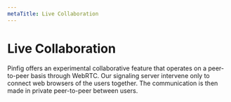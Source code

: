 ```yaml
---
metaTitle: Live Collaboration
---
```


# Live Collaboration

Pinfig offers an experimental collaborative feature that operates on a peer-to-peer basis through WebRTC. Our signaling server intervene only to connect web browsers of the users together. The communication is then made in private peer-to-peer between users.
